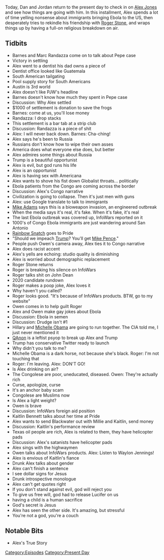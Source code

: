 {{DEFAULTSORT:
    #_EPISODE_0309:June 10-11, 2019
}}{{Episode
    | title             = June 10-11, 2019
    | caption           = Listen to this episode on [https://knowledgefight.libsyn.com/knowledge-fight-june-10-11-2019 Libsyn] [https://open.spotify.com/episode/5tOHq4S8jH3mt4Pa9e9CWG Spotify], Read the [[Transcript/309: June 10-11, 2019|Unofficial Transcript]]
    | episodeNumber     = 309
    | length            = 02:58:03
    | airDate           = June 14, 2019
    | coverageStartDate = June 10, 2019
    | coverageEndDate   = June 11, 2019
    | episodeType       = [[:Category:Present Day|Present Day]]
    | appearance        = [[Robert Barnes]], [[Marc Randazza]], [[Paul Joseph Watson]], [[Mike Adams]], [[Rainbow Snatch]], [[Millie Weaver]], [[Owen Shroyer]], [[Roger Stone]], [[Kaitlin Bennett]]
    | oocDrop           = I love my daughters more than my son
    | previousEpisode   = [[308: February 6-8, 2013]]
    | nextEpisode       = [[310: June 13-14, 2019]]
}}

{{Stub}}

Today, Dan and Jordan return to the present day to check in on [[Alex Jones]] and see how things are going with him. In this installment, Alex spends a lot of time yelling nonsense about immigrants bringing Ebola to the US, then desperately tries to rekindle his friendship with [[Roger Stone]], and wraps things up by having a full-on religious breakdown on air.

==Tidbits==

*Barnes and Marc Randazza come on to talk about Pepe case
*Victory in settling
*Alex went to a dentist his dad owns a piece of
*Dentist office looked like Guatemala
*South American tailgating
*Pool supply story for South Americans
*Austin is 3rd world
*Alex doesn't like PJW's headline
*Barnes doesn't know how much they spent in Pepe case
*Discussion: Why Alex settled
*$1000 of settlement is donation to save the frogs
*Barnes: come at us, you'll lose money
*Randazza: I drop stacks
*This settlement is a bar tab at a strip club
*Discussion: Randazza is a piece of shit
*Alex: I will never back down. Barnes: Cha-ching!
*Alex says he's been to Russia
*Russians don't know how to wipe their own asses
*America does what everyone else does, but better
*Alex admires some things about Russia
*Trump is a beautiful opportunist
*Alex is evil, but god runs his life
*Alex is an opportunist
*Alex is having sex with Americana
*Alex wants to shove his fist down Globalist throats... politically
*Ebola patients from the Congo are coming across the border
*Discussion: Alex's Congo narrative
*Civilization is going to collapse. Then it's just men with guns
*Alex: use Google translate to talk to immigrants
*[[Mike Adams]] says this is a bioweapon invasion, an engineered outbreak
*When the media says it's real, it's fake. When it's fake, it's real
*The last Ebola outbreak was covered up, InfoWars reported on it
*1000's of Congo Ebola immigrants are just wandering around San Antonio
*[[Millie Weaver|Rainbow Snatch]] goes to Pride
*"Should we impeach [[Donald Trump|Trump]]? You'll get [[Mike Pence]]."
*People push Owen's camera away, Alex ties it to Congo narrative
*Alex does racist accent
*Alex's yells are echoing: studio quality is diminishing
*Alex is worried about demographic replacement
*Roger Stone returns
*Roger is breaking his silence on InfoWars
*Roger talks shit on John Dean
*2020 candidate rundown
*Roger makes a poop joke, Alex loves it
*Why haven't you called?
*Roger looks good. "It's because of InfoWars products. BTW, go to my website"
*Owen comes in to help guilt Roger
*Alex and Owen make gay jokes about Ebola
*Discussion: Ebola in semen
*Discussion: Drudge isn't #1
*Hillary and [[Michelle Obama]] are going to run together. The CIA told me, I just never mentioned it
*[[QAnon]] is a leftist psyop to break up Alex and Trump
*Trump has conservative Twitter ready to launch
*Why didn't you talk to me?
*Michelle Obama is a dark horse, not because she's black. Roger: I'm not touching that
*Roger: I'm leaving. Alex: DON'T GO!
*Is Alex drinking on air?
*The Congolese are poor, uneducated, diseased. Owen: They're actually rich
*Curse, apologize, curse
*It's an anchor baby scam
*Congolese are Muslims now
*Is Alex a light weight?
*Owen is brave
*Discussion: InfoWars foreign aid position
*Kaitlin Bennett talks about her time at Pride
*Alex wants to send Blackwater out with Millie and Kaitlin, send money
*Discussion: Kaitlin's performance review
*Texas oil people are rich, Alex is related to them, they have helicopter pads
*Discussion: Alex's satanists have helicopter pads
*Alex sings with the highwaymen
*Owen talks about InfoWars products. Alex: Listen to Waylon Jennings!
*Alex is envious of Kaitlin's fiance
*Drunk Alex talks about gender
*Alex can't finish a sentence
*I see dollar signs for Jesus
*Drunk introspective monologue
*Alex can't get quotes right
*If you don't stand against evil, god will reject you
*To give us free will, god had to release Lucifer on us
*having a child is a human sacrifice
*God's secret is Jesus
*Alex has seen the other side. It's amazing, but stressful
*You're not a god, you're a couch

==Notable Bits==

*Alex's True Story

[[Category:Episodes]]
[[Category:Present Day]]
